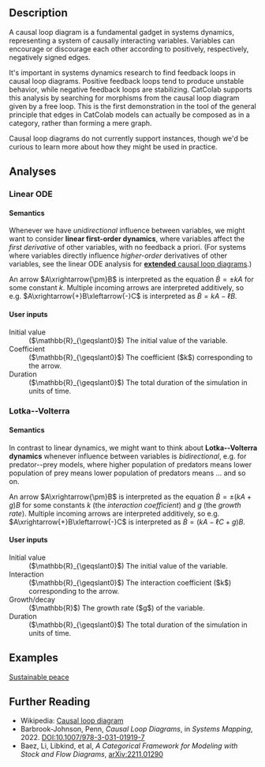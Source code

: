 ## Description

A causal loop diagram is a fundamental gadget in systems dynamics, 
representing a system of causally interacting variables. Variables
can encourage or discourage each other according to positively, 
respectively, negatively signed edges. 

It's important in systems dynamics research to find feedback loops in 
causal loop diagrams. Positive feedback loops tend to produce unstable behavior,
while negative feedback loops are stabilizing. CatColab supports this analysis 
by searching for morphisms from the causal loop diagram given by a free loop. 
This is the first demonstration in the tool of the general principle that edges in 
CatColab models can actually be composed as in a category, rather than forming 
a mere graph.

Causal loop diagrams do not currently support instances, though we'd be
curious to learn more about how they might be used in practice.


## Analyses


### Linear ODE

#### Semantics

Whenever we have *unidirectional* influence between variables, we might want to consider **linear first-order dynamics**, where variables affect the *first derivative* of other variables, with no feedback a priori.
(For systems where variables directly influence *higher-order* derivatives of other variables, see the linear ODE analysis for <A href="../extended-causal-loop">**extended** causal loop diagrams</A>.)

An arrow $A\xrightarrow{\pm}B$ is interpreted as the equation $\dot{B}=\pm k A$ for some constant $k$.
Multiple incoming arrows are interpreted additively, so e.g. $A\xrightarrow{+}B\xleftarrow{-}C$ is interpreted as $\dot{B}=kA-\ell B$.

#### User inputs

<dl>
  <dt>Initial value</dt>
  <dd>
    ($\mathbb{R}_{\geqslant0}$)
    The initial value of the variable.
  </dd>
  <dt>Coefficient</dt>
  <dd>
    ($\mathbb{R}_{\geqslant0}$)
    The coefficient ($k$) corresponding to the arrow.
  </dd>
  <dt>Duration</dt>
  <dd>
    ($\mathbb{R}_{\geqslant0}$)
    The total duration of the simulation in units of time.
  </dd>
</dl>



### Lotka--Volterra

#### Semantics

In contrast to linear dynamics, we might want to think about **Lotka--Volterra dynamics** whenever influence between variables is *bidirectional*, e.g. for predator--prey models, where higher population of predators means lower population of prey means lower population of predators means ... and so on.

An arrow $A\xrightarrow{\pm}B$ is interpreted as the equation $\dot{B}=\pm (kA + g)B$ for some constants $k$ (the *interaction coefficient*) and $g$ (the *growth rate*).
Multiple incoming arrows are interpreted additively, so e.g. $A\xrightarrow{+}B\xleftarrow{-}C$ is interpreted as $\dot{B}=(kA - \ell C + g)B$.

#### User inputs

<dl>
  <dt>Initial value</dt>
  <dd>
    ($\mathbb{R}_{\geqslant0}$)
    The initial value of the variable.
  </dd>
  <dt>Interaction</dt>
  <dd>
    ($\mathbb{R}_{\geqslant0}$)
    The interaction coefficient ($k$) corresponding to the arrow.
  </dd>
  <dt>Growth/decay</dt>
  <dd>
    ($\mathbb{R}$)
    The growth rate ($g$) of the variable.
  </dd>
  <dt>Duration</dt>
  <dd>
    ($\mathbb{R}_{\geqslant0}$)
    The total duration of the simulation in units of time.
  </dd>
</dl>


## Examples

[Sustainable peace](https://catcolab.org/model/0194cf7f-e59a-7281-a0d9-dce4c68114e4)


## Further Reading

- Wikipedia: [Causal loop diagram](https://en.wikipedia.org/wiki/Causal_loop_diagram)
- Barbrook-Johnson, Penn, *Causal Loop Diagrams*, in *Systems Mapping*, 2022. [DOI:10.1007/978-3-031-01919-7](doi.org/10.1007/978-3-031-01919-7
)
- Baez, Li, Libkind, et al, *A Categorical Framework for Modeling with Stock and Flow Diagrams*, [arXiv:2211.01290](https://arxiv.org/abs/2211.01290)
